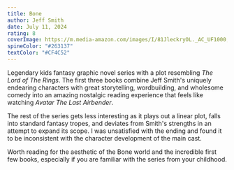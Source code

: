 ```yaml
---
title: Bone
author: Jeff Smith
date: July 11, 2024
rating: 8
coverImage: https://m.media-amazon.com/images/I/81JleckryOL._AC_UF1000,1000_QL80_.jpg
spineColor: "#263137"
textColor: "#CF4C52"
---
```


Legendary kids fantasy graphic novel series with a plot resembling _The Lord of The Rings_. The first three books combine Jeff Smith's uniquely endearing characters with great storytelling, wordbuilding, and wholesome comedy into an amazing nostalgic reading experience that feels like watching _Avatar The Last Airbender_.

The rest of the series gets less interesting as it plays out a linear plot, falls into standard fantasy tropes, and deviates from Smith's strengths in an attempt to expand its scope. I was unsatisfied with the ending and found it to be inconsistent with the character development of the main cast.

Worth reading for the aesthetic of the Bone world and the incredible first few books, especially if you are familiar with the series from your childhood.
